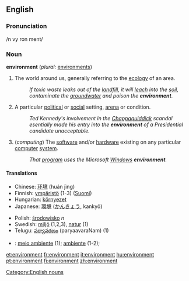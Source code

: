 ==English==

===Pronunciation===
/n vy ron ment/

===Noun===
'''environment'''  (''plural:'' [[environments]])
#The world around us, generally referring to the [[ecology]] of an area.
#:''If toxic waste leaks out of the [[landfill]], it will [[leach]] into the [[soil]], contaminate the [[groundwater]] and poison the '''environment'''.''
#A particular [[political]] or [[social]] setting, [[arena]] or condition.
#:''Ted Kennedy's involvement in the [[Chappaquiddick]] scandal esentially made his entry into the '''environment''' of a Presidential candidate unacceptable.''
#(''computing'') The [[software]] and/or [[hardware]] existing on any particular [[computer]] [[system]].
#:''That [[program]] uses the Microsoft [[Windows]] '''environment'''.''

====Translations====
{{top}}
*Chinese: [[环境]] (huán jìng)
*Finnish: [[ympäristö]] (1-3) ([[:fi:ympäristö|Suomi]])
*Hungarian: [[környezet]]
*Japanese: [[環境]] ([[かんきょう]], kankyō)
{{mid}}
*Polish: [[środowisko]] ''n''
*Swedish: [[miljö]] (1,2,3), [[natur]] (1)
*Telugu: [[పర్యావరణం]] (paryaavaraNam) (1)
*{{pt}}: [[meio ambiente]] (1); [[ambiente]] (1-2);
{{bottom}}

[[Category:English nouns]]

[[et:environment]]
[[fr:environment]]
[[it:environment]]
[[hu:environment]]
[[pt:environment]]
[[fi:environment]]
[[zh:environment]]